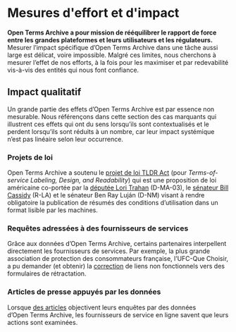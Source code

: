 # Mesures d'effort et d'impact

**Open Terms Archive a pour mission de rééquilibrer le rapport de force entre les grandes plateformes et leurs utilisateurs et les régulateurs.** Mesurer l’impact spécifique d’Open Terms Archive dans une tâche aussi large est délicat, voire impossible. Malgré ces limites, nous cherchons à mesurer l’effet de nos efforts, à la fois pour les maximiser et par redevabilité vis-à-vis des entités qui nous font confiance.

## Impact qualitatif

Un grande partie des effets d’Open Terms Archive est par essence non mesurable. Nous référençons dans cette section des cas marquants qui illustrent ces effets qui ont du sens lorsqu’ils sont contextualisés et le perdent lorsqu’ils sont réduits à un nombre, car leur impact systémique n’est pas linéaire selon leur occurrence.

### Projets de loi

Open Terms Archive a soutenu le [projet de loi TLDR Act](https://www.lifewire.com/the-tldr-act-could-help-you-make-sense-of-terms-of-service-agreements-5216643) (pour _Terms-of-service Labeling, Design, and Readability_) qui est une proposition de loi américaine co-portée par la [députée Lori Trahan](https://trahan.house.gov/) (D-MA-03), le [sénateur Bill Cassidy](https://www.cassidy.senate.gov/) (R-LA) et le sénateur Ben Ray Luján (D-NM) visant à rendre obligatoire la publication de résumés des conditions d’utilisation dans un format lisible par les machines.

### Requêtes adressées à des fournisseurs de services

Grâce aux données d’Open Terms Archive, certains partenaires interpellent directement les fournisseurs de services. Par exemple, la plus grande association de protection des consommateurs française, l’UFC-Que Choisir, a pu demander (et obtenir) la [correction](https://github.com/OpenTermsArchive/france-versions/commit/0184178ee2fffbd5283c50f114e3211667391b15) de liens non fonctionnels vers des formulaires de rétractation.

### Articles de presse appuyés par les données

Lorsque [des articles](https://techcrunch.com/2021/09/06/protonmail-logged-ip-address-of-french-activist-after-order-by-swiss-authorities/) objectivent leurs enquêtes par des données d’Open Terms Archive, les fournisseurs de service en ligne savent que leurs actions sont examinées.
